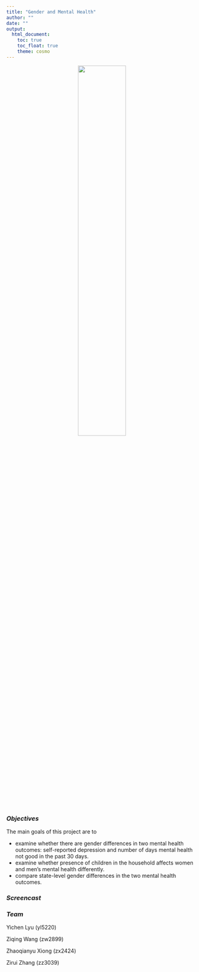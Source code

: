 ```yaml
---
title: "Gender and Mental Health"
author: ""
date: ""
output: 
  html_document:
    toc: true
    toc_float: true
    theme: cosmo
---
```

<center>
<img src="images/depression.png" style="width:50%">
</center>

### *Objectives*
The main goals of this project are to

* examine whether there are gender differences in two mental health outcomes: self-reported depression and number of days mental health not good in the past 30 days.
* examine whether presence of children in the household affects women and men's mental health differently.
* compare state-level gender differences in the two mental health outcomes.

### *Screencast*

### *Team*
Yichen Lyu (yl5220)

Ziqing Wang (zw2899)

Zhaoqianyu Xiong (zx2424)

Zirui Zhang (zz3039)